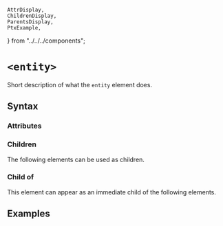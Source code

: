     AttrDisplay,
    ChildrenDisplay,
    ParentsDisplay,
    PtxExample,
} from "../../../components";

# `<entity>`

Short description of what the `entity` element does.

## Syntax

### Attributes

<AttrDisplay name="entity" />

### Children

The following elements can be used as children.

<ChildrenDisplay name="entity" />

### Child of

This element can appear as an immediate child of the following elements.

<ParentsDisplay name="entity" />

## Examples

    